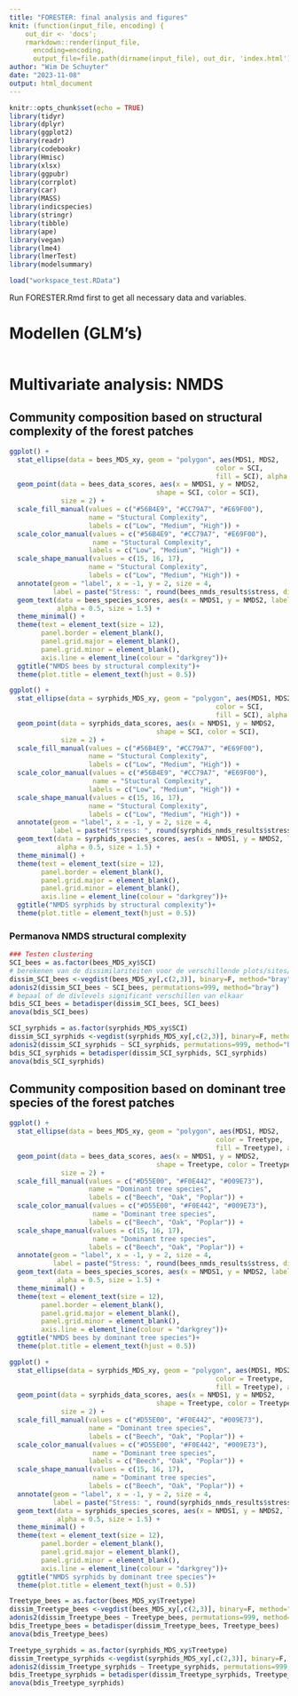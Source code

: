 ```yaml
---
title: "FORESTER: final analysis and figures"
knit: (function(input_file, encoding) {
    out_dir <- 'docs';
    rmarkdown::render(input_file,
      encoding=encoding,
      output_file=file.path(dirname(input_file), out_dir, 'index.html'))})
author: "Wim De Schuyter"
date: "2023-11-08"
output: html_document
---
```


```r
knitr::opts_chunk$set(echo = TRUE)
library(tidyr)
library(dplyr)
library(ggplot2)
library(readr)
library(codebookr)
library(Hmisc)
library(xlsx)
library(ggpubr)
library(corrplot)
library(car)
library(MASS)
library(indicspecies)
library(stringr)
library(tibble) 
library(ape)
library(vegan)
library(lme4)
library(lmerTest)
library(modelsummary)

load("workspace_test.RData")
```

Run FORESTER.Rmd first to get all necessary data and variables.

# Modellen (GLM's)

```r



```


# Multivariate analysis: NMDS

## Community composition based on structural complexity of the forest patches

```r

ggplot() +
  stat_ellipse(data = bees_MDS_xy, geom = "polygon", aes(MDS1, MDS2, 
                                                    color = SCI, 
                                                    fill = SCI), alpha = 0.3) +
  geom_point(data = bees_data_scores, aes(x = NMDS1, y = NMDS2, 
                                     shape = SCI, color = SCI),
             size = 2) +
  scale_fill_manual(values = c("#56B4E9", "#CC79A7", "#E69F00"),
                    name = "Stuctural Complexity",
                    labels = c("Low", "Medium", "High")) +
  scale_color_manual(values = c("#56B4E9", "#CC79A7", "#E69F00"),
                     name = "Stuctural Complexity",
                    labels = c("Low", "Medium", "High")) +
  scale_shape_manual(values = c(15, 16, 17),
                    name = "Stuctural Complexity",
                    labels = c("Low", "Medium", "High")) +
  annotate(geom = "label", x = -1, y = 2, size = 4,
           label = paste("Stress: ", round(bees_nmds_results$stress, digits = 3))) +
  geom_text(data = bees_species_scores, aes(x = NMDS1, y = NMDS2, label = Species),
            alpha = 0.5, size = 1.5) +
  theme_minimal() +
  theme(text = element_text(size = 12),
        panel.border = element_blank(), 
        panel.grid.major = element_blank(),
        panel.grid.minor = element_blank(), 
        axis.line = element_line(colour = "darkgrey"))+
  ggtitle("NMDS bees by structural complexity")+
  theme(plot.title = element_text(hjust = 0.5))

ggplot() +
  stat_ellipse(data = syrphids_MDS_xy, geom = "polygon", aes(MDS1, MDS2, 
                                                    color = SCI, 
                                                    fill = SCI), alpha = 0.3) +
  geom_point(data = syrphids_data_scores, aes(x = NMDS1, y = NMDS2, 
                                     shape = SCI, color = SCI),
             size = 2) +
  scale_fill_manual(values = c("#56B4E9", "#CC79A7", "#E69F00"),
                    name = "Stuctural Complexity",
                    labels = c("Low", "Medium", "High")) +
  scale_color_manual(values = c("#56B4E9", "#CC79A7", "#E69F00"),
                     name = "Stuctural Complexity",
                    labels = c("Low", "Medium", "High")) +
  scale_shape_manual(values = c(15, 16, 17),
                    name = "Stuctural Complexity",
                    labels = c("Low", "Medium", "High")) +
  annotate(geom = "label", x = -1, y = 2, size = 4,
           label = paste("Stress: ", round(syrphids_nmds_results$stress, digits = 3))) +
  geom_text(data = syrphids_species_scores, aes(x = NMDS1, y = NMDS2, label = Species),
            alpha = 0.5, size = 1.5) +
  theme_minimal() +
  theme(text = element_text(size = 12),
        panel.border = element_blank(), 
        panel.grid.major = element_blank(),
        panel.grid.minor = element_blank(), 
        axis.line = element_line(colour = "darkgrey"))+
  ggtitle("NMDS syrphids by structural complexity")+
  theme(plot.title = element_text(hjust = 0.5))

```
### Permanova NMDS structural complexity

```r

### Testen clustering
SCI_bees = as.factor(bees_MDS_xy$SCI)
# berekenen van de dissimilariteiten voor de verschillende plots/sites/KLE's
dissim_SCI_bees <-vegdist(bees_MDS_xy[,c(2,3)], binary=F, method="bray", diag=T, upper=T)
adonis2(dissim_SCI_bees ~ SCI_bees, permutations=999, method="bray")
# bepaal of de divlevels significant verschillen van elkaar
bdis_SCI_bees = betadisper(dissim_SCI_bees, SCI_bees)
anova(bdis_SCI_bees)

SCI_syrphids = as.factor(syrphids_MDS_xy$SCI)
dissim_SCI_syrphids <-vegdist(syrphids_MDS_xy[,c(2,3)], binary=F, method="bray", diag=T, upper=T)
adonis2(dissim_SCI_syrphids ~ SCI_syrphids, permutations=999, method="bray")
bdis_SCI_syrphids = betadisper(dissim_SCI_syrphids, SCI_syrphids)
anova(bdis_SCI_syrphids)

```


## Community composition based on dominant tree species of the forest patches

```r

ggplot() +
  stat_ellipse(data = bees_MDS_xy, geom = "polygon", aes(MDS1, MDS2, 
                                                    color = Treetype, 
                                                    fill = Treetype), alpha = 0.3) +
  geom_point(data = bees_data_scores, aes(x = NMDS1, y = NMDS2, 
                                     shape = Treetype, color = Treetype),
             size = 2) +
  scale_fill_manual(values = c("#D55E00", "#F0E442", "#009E73"),
                    name = "Dominant tree species",
                    labels = c("Beech", "Oak", "Poplar")) +
  scale_color_manual(values = c("#D55E00", "#F0E442", "#009E73"),
                     name = "Dominant tree species",
                    labels = c("Beech", "Oak", "Poplar")) +
  scale_shape_manual(values = c(15, 16, 17),
                     name = "Dominant tree species",
                    labels = c("Beech", "Oak", "Poplar")) +
  annotate(geom = "label", x = -1, y = 2, size = 4,
           label = paste("Stress: ", round(bees_nmds_results$stress, digits = 3))) +
  geom_text(data = bees_species_scores, aes(x = NMDS1, y = NMDS2, label = Species),
            alpha = 0.5, size = 1.5) +
  theme_minimal() +
  theme(text = element_text(size = 12),
        panel.border = element_blank(), 
        panel.grid.major = element_blank(),
        panel.grid.minor = element_blank(), 
        axis.line = element_line(colour = "darkgrey"))+
  ggtitle("NMDS bees by dominant tree species")+
  theme(plot.title = element_text(hjust = 0.5))

ggplot() +
  stat_ellipse(data = syrphids_MDS_xy, geom = "polygon", aes(MDS1, MDS2, 
                                                    color = Treetype, 
                                                    fill = Treetype), alpha = 0.3) +
  geom_point(data = syrphids_data_scores, aes(x = NMDS1, y = NMDS2, 
                                     shape = Treetype, color = Treetype),
             size = 2) +
  scale_fill_manual(values = c("#D55E00", "#F0E442", "#009E73"),
                    name = "Dominant tree species",
                    labels = c("Beech", "Oak", "Poplar")) +
  scale_color_manual(values = c("#D55E00", "#F0E442", "#009E73"),
                     name = "Dominant tree species",
                    labels = c("Beech", "Oak", "Poplar")) +
  scale_shape_manual(values = c(15, 16, 17),
                     name = "Dominant tree species",
                    labels = c("Beech", "Oak", "Poplar")) +
  annotate(geom = "label", x = -1, y = 2, size = 4,
           label = paste("Stress: ", round(syrphids_nmds_results$stress, digits = 3))) +
  geom_text(data = syrphids_species_scores, aes(x = NMDS1, y = NMDS2, label = Species),
            alpha = 0.5, size = 1.5) +
  theme_minimal() +
  theme(text = element_text(size = 12),
        panel.border = element_blank(), 
        panel.grid.major = element_blank(),
        panel.grid.minor = element_blank(), 
        axis.line = element_line(colour = "darkgrey"))+
  ggtitle("NMDS syrphids by dominant tree species")+
  theme(plot.title = element_text(hjust = 0.5)) 

```

```r

Treetype_bees = as.factor(bees_MDS_xy$Treetype)
dissim_Treetype_bees <-vegdist(bees_MDS_xy[,c(2,3)], binary=F, method="bray", diag=T, upper=T)
adonis2(dissim_Treetype_bees ~ Treetype_bees, permutations=999, method="bray")
bdis_Treetype_bees = betadisper(dissim_Treetype_bees, Treetype_bees)
anova(bdis_Treetype_bees)

Treetype_syrphids = as.factor(syrphids_MDS_xy$Treetype)
dissim_Treetype_syrphids <-vegdist(syrphids_MDS_xy[,c(2,3)], binary=F, method="bray", diag=T, upper=T)
adonis2(dissim_Treetype_syrphids ~ Treetype_syrphids, permutations=999, method="bray")
bdis_Treetype_syrphids = betadisper(dissim_Treetype_syrphids, Treetype_syrphids)
anova(bdis_Treetype_syrphids)

```
